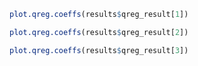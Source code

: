 

```r

plot.qreg.coeffs(results$qreg_result[1])

```



```r

plot.qreg.coeffs(results$qreg_result[2])

```



```r

plot.qreg.coeffs(results$qreg_result[3])

```


